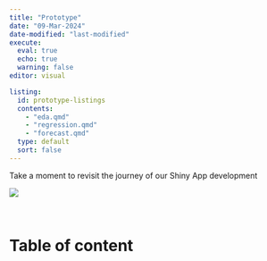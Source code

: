 ```yaml
---
title: "Prototype"
date: "09-Mar-2024"
date-modified: "last-modified"
execute: 
  eval: true
  echo: true
  warning: false
editor: visual

listing:
  id: prototype-listings
  contents: 
    - "eda.qmd"
    - "regression.qmd"
    - "forecast.qmd"
  type: default
  sort: false
---
```


Take a moment to revisit the journey of our Shiny App development

![](/images/prototype.jpg){fig-align="center"}

<br>

<h1>Table of content</h1>

::: {#prototype-listings}
:::
